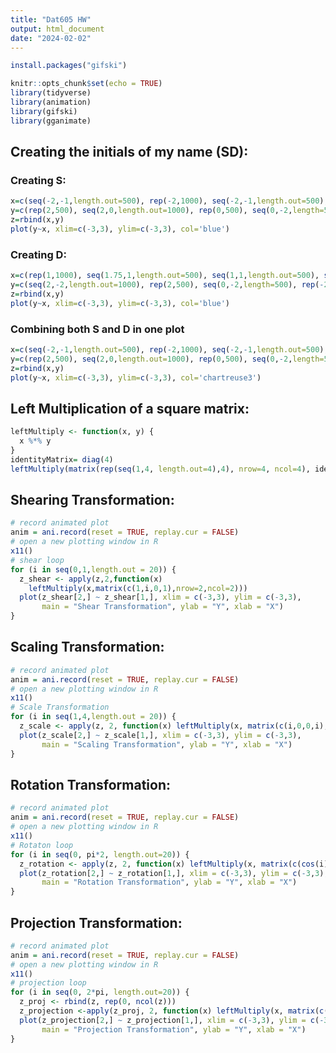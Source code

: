 ```yaml
---
title: "Dat605 HW"
output: html_document
date: "2024-02-02"
---
```


```r
install.packages("gifski")
```

```r
knitr::opts_chunk$set(echo = TRUE)
library(tidyverse)
library(animation)
library(gifski)
library(gganimate)
```

## Creating the initials of my name (SD):

### Creating S:

```r
x=c(seq(-2,-1,length.out=500), rep(-2,1000), seq(-2,-1,length.out=500), seq(-1,-1,length.out=500), seq(-2,-1,length.out=500))
y=c(rep(2,500), seq(2,0,length.out=1000), rep(0,500), seq(0,-2,length=500), rep(-2,500))
z=rbind(x,y)
plot(y~x, xlim=c(-3,3), ylim=c(-3,3), col='blue')
```

### Creating D:

```r
x=c(rep(1,1000), seq(1.75,1,length.out=500), seq(1,1,length.out=500), seq(1.75,1,length.out=500), rep(2,500), seq(1.75,2,length.out=500), seq(1.75,2,length.out=500))
y=c(seq(2,-2,length.out=1000), rep(2,500), seq(0,-2,length=500), rep(-2,500), seq(-1.5,1.5,length.out=500), seq(-2,-1.5,length.out=500), seq(2,1.5,length.out=500))
z=rbind(x,y)
plot(y~x, xlim=c(-3,3), ylim=c(-3,3), col='blue')
```
### Combining both S and D in one plot
 
```r
x=c(seq(-2,-1,length.out=500), rep(-2,1000), seq(-2,-1,length.out=500), seq(-1,-1,length.out=500), seq(-2,-1,length.out=500), rep(1,1000), seq(1.75,1,length.out=500), seq(1,1,length.out=500), seq(1.75,1,length.out=500), rep(2,500), seq(1.75,2,length.out=500), seq(1.75,2,length.out=500))
y=c(rep(2,500), seq(2,0,length.out=1000), rep(0,500), seq(0,-2,length=500), rep(-2,500), seq(2,-2,length.out=1000), rep(2,500), seq(0,-2,length=500), rep(-2,500), seq(-1.5,1.5,length.out=500), seq(-2,-1.5,length.out=500), seq(2,1.5,length.out=500))
z=rbind(x,y)
plot(y~x, xlim=c(-3,3), ylim=c(-3,3), col='chartreuse3')
```
## Left Multiplication of a square matrix:

```r
leftMultiply <- function(x, y) {
  x %*% y
}
identityMatrix= diag(4)
leftMultiply(matrix(rep(seq(1,4, length.out=4),4), nrow=4, ncol=4), identityMatrix)
```

## Shearing Transformation:

```r
# record animated plot
anim = ani.record(reset = TRUE, replay.cur = FALSE)
# open a new plotting window in R
x11()
# shear loop
for (i in seq(0,1,length.out = 20)) {
  z_shear <- apply(z,2,function(x)
    leftMultiply(x,matrix(c(1,i,0,1),nrow=2,ncol=2)))
  plot(z_shear[2,] ~ z_shear[1,], xlim = c(-3,3), ylim = c(-3,3), 
       main = "Shear Transformation", ylab = "Y", xlab = "X")
}
```

## Scaling Transformation:

```r
# record animated plot
anim = ani.record(reset = TRUE, replay.cur = FALSE)
# open a new plotting window in R
x11()
# Scale Transformation
for (i in seq(1,4,length.out = 20)) {
  z_scale <- apply(z, 2, function(x) leftMultiply(x, matrix(c(i,0,0,i), nrow=2, ncol=2)))
  plot(z_scale[2,] ~ z_scale[1,], xlim = c(-3,3), ylim = c(-3,3), 
       main = "Scaling Transformation", ylab = "Y", xlab = "X")
}
```

## Rotation Transformation:

```r
# record animated plot
anim = ani.record(reset = TRUE, replay.cur = FALSE)
# open a new plotting window in R
x11()
# Rotaton loop
for (i in seq(0, pi*2, length.out=20)) {
  z_rotation <- apply(z, 2, function(x) leftMultiply(x, matrix(c(cos(i), -sin(i), sin(i), cos(i)), nrow=2, ncol=2)))
  plot(z_rotation[2,] ~ z_rotation[1,], xlim = c(-3,3), ylim = c(-3,3), 
       main = "Rotation Transformation", ylab = "Y", xlab = "X")
}
```

## Projection Transformation:

```r
# record animated plot
anim = ani.record(reset = TRUE, replay.cur = FALSE)
# open a new plotting window in R
x11()
# projection loop
for (i in seq(0, 2*pi, length.out=20)) {
  z_proj <- rbind(z, rep(0, ncol(z)))
  z_projection <-apply(z_proj, 2, function(x) leftMultiply(x, matrix(c(1, 0, 0, 0, cos(i), -sin(i), 0, sin(i), cos(i)), nrow=3, ncol=3)))
  plot(z_projection[2,] ~ z_projection[1,], xlim = c(-3,3), ylim = c(-3,3), 
       main = "Projection Transformation", ylab = "Y", xlab = "X")
}
```




